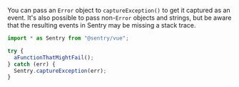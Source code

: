 You can pass an `Error` object to `captureException()` to get it captured as an event. It's also possible to pass non-`Error` objects and strings, but be aware that the resulting events in Sentry may be missing a stack trace.

```javascript
import * as Sentry from "@sentry/vue";

try {
  aFunctionThatMightFail();
} catch (err) {
  Sentry.captureException(err);
}
```
